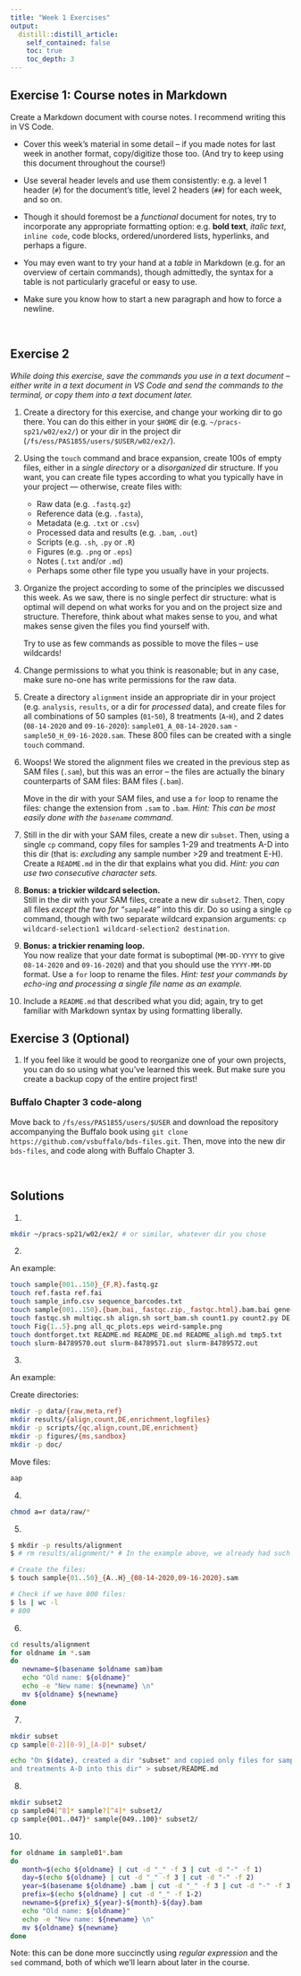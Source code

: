 ```yaml
---
title: "Week 1 Exercises"
output:
  distill::distill_article:
    self_contained: false
    toc: true
    toc_depth: 3
---
```



## Exercise 1: Course notes in Markdown


Create a Markdown document with course notes. I recommend writing this in VS Code.

- Cover this week's material in some detail -- if you made notes for last week
  in another format, copy/digitize those too.
  (And try to keep using this document throughout the course!)

- Use several header levels and use them consistently: e.g. a level 1 header (`#`)
  for the document's title, level 2 headers (`##`) for each week, and so on.

- Though it should foremost be a *functional* document for notes,
  try to incorporate any appropriate formatting option:
  e.g. **bold text**, *italic text*, `inline code`, code blocks,
  ordered/unordered lists, hyperlinks, and perhaps a figure.

- You may even want to try your hand at a *table* in Markdown
  (e.g. for an overview of certain commands), though admittedly,
  the syntax for a table is not particularly graceful or easy to use.
  
- Make sure you know how to start a new paragraph and how to force a newline.

<br>

## Exercise 2

*While doing this exercise, save the commands you use in a text document --
either write in a text document in VS Code and send the commands to the
terminal, or copy them into a text document later.*

1. Create a directory for this exercise, and change your working dir to
   go there.
   You can do this either in your `$HOME` dir (e.g. `~/pracs-sp21/w02/ex2/`)
   or your dir in the project dir (`/fs/ess/PAS1855/users/$USER/w02/ex2/`).


2. Using the `touch` command and brace expansion, create 100s of empty files,
   either in a *single directory* or a *disorganized* dir structure.
   If you want, you can create file types according to what you typically have
   in your project &mdash; otherwise, create files with:
     - Raw data (e.g. `.fastq.gz`)
     - Reference data (e.g. `.fasta`),
     - Metadata (e.g. `.txt` or `.csv`)
     - Processed data and results (e.g. `.bam`, `.out`)
     - Scripts (e.g. `.sh`, `.py` or `.R`)
     - Figures (e.g. `.png` or `.eps`)
     - Notes (`.txt` and/or `.md`)
     - Perhaps some other file type you usually have in your projects.

3. Organize the project according to some of the principles we discussed this
   week. As we saw, there is no single perfect dir structure: what is optimal
   will depend on what works for you and on the project size and structure.
   Therefore, think about what makes sense to you, and what makes sense
   given the files you find yourself with.
   
   Try to use as few commands as possible to move the files -- use wildcards!

4. Change permissions to what you think is reasonable; but in any case,
   make sure no-one has write permissions for the raw data.

5. Create a directory `alignment` inside an appropriate dir in your project
   (e.g. `analysis`, `results`, or a dir for *processed* data),
   and create files for all combinations of 50 samples (`01`-`50`),
   8 treatments (`A`-`H`), and 2 dates (`08-14-2020` and `09-16-2020`):
   `sample01_A_08-14-2020.sam` - `sample50_H_09-16-2020.sam`.
   These 800 files can be created with a single `touch` command.

6. Woops! We stored the alignment files we created in the previous step
   as SAM files (`.sam`), but this was an error --
   the files are actually the binary counterparts of SAM files:
   BAM files (`.bam`).
   
   Move in the dir with your SAM files, and use a `for` loop to rename the files:
   change the extension from `.sam` to `.bam`.
   *Hint: This can be most easily done with the `basename` command.*
   
7. Still in the dir with your SAM files, create a new dir `subset`.
   Then, using a single `cp` command,
   copy files for samples 1-29 and treatments A-D into this dir
   (that is: *excluding* any sample number >29 and treatment E-H).
   Create a `README.md` in the dir that explains what you did.
   *Hint: you can use two consecutive character sets.*
   
8. **Bonus: a trickier wildcard selection.**  
   Still in the dir with your SAM files, create a new dir `subset2`.
   Then, copy all files *except the two for "`sample48`"* into this dir.
   Do so using a single `cp` command, though with two separate wildcard
   expansion arguments:
   `cp wildcard-selection1 wildcard-selection2 destination`.
   
9. **Bonus: a trickier renaming loop.**  
   You now realize that your date format is suboptimal (`MM-DD-YYYY` to give
   `08-14-2020` and `09-16-2020`) and that you should use the `YYYY-MM-DD` format.
   Use a `for` loop to rename the files.
   *Hint: test your commands by echo-ing and processing a single file name as*
   *an example.*

10. Include a `README.md` that described what you did; again, try to get familiar
    with Markdown syntax by using formatting liberally.


## Exercise 3 (Optional)

1. If you feel like it would be good to reorganize one of your own
   projects, you can do so using what you've learned this week.
   But make sure you create a backup copy of the entire project first!


### Buffalo Chapter 3 code-along

Move back to `/fs/ess/PAS1855/users/$USER` and download the repository
accompanying the Buffalo book using
`git clone https://github.com/vsbuffalo/bds-files.git`.
Then, move into the new dir `bds-files`, and code along with Buffalo Chapter 3.

<br>

## Solutions

1.

```sh
mkdir ~/pracs-sp21/w02/ex2/ # or similar, whatever dir you chose
```

2.

An example:

```sh
touch sample{001..150}_{F,R}.fastq.gz
touch ref.fasta ref.fai
touch sample_info.csv sequence_barcodes.txt
touch sample{001..150}.{bam,bai,_fastqc.zip,_fastqc.html}.bam.bai gene-counts.tsv DE-results.txt enrichment.txt
touch fastqc.sh multiqc.sh align.sh sort_bam.sh count1.py count2.py DE.R GO.R KEGG.R
touch Fig{1..5}.png all_qc_plots.eps weird-sample.png
touch dontforget.txt README.md README_DE.md README_aligh.md tmp5.txt
touch slurm-84789570.out slurm-84789571.out slurm-84789572.out
```

3.

An example:

Create directories:
```sh
mkdir -p data/{raw,meta,ref}
mkdir results/{align,count,DE,enrichment,logfiles}
mkdir -p scripts/{qc,align,count,DE,enrichment}
mkdir -p figures/{ms,sandbox}
mkdir -p doc/
```

Move files:
```sh
aap
```

4.

```sh
chmod a=r data/raw/*
```

5.

```sh
$ mkdir -p results/alignment
$ # rm results/alignment/* # In the example above, we already had such a dir with files

# Create the files:
$ touch sample{01..50}_{A..H}_{08-14-2020,09-16-2020}.sam

# Check if we have 800 files:
$ ls | wc -l
# 800
```

6.

```sh
cd results/alignment
for oldname in *.sam
do
   newname=$(basename $oldname sam)bam
   echo "Old name: ${oldname}"
   echo -e "New name: ${newname} \n"
   mv ${oldname} ${newname}
done
```

7.

```sh
mkdir subset
cp sample[0-2][0-9]_[A-D]* subset/

echo "On $(date), created a dir "subset" and copied only files for samples 1-29 \
and treatments A-D into this dir" > subset/README.md
```

8.

```sh
mkdir subset2
cp sample04[^8]* sample?[^4]* subset2/
cp sample{001..047}* sample{049..100}* subset2/
```

10.

```sh
for oldname in sample01*.bam
do
   month=$(echo ${oldname} | cut -d "_" -f 3 | cut -d "-" -f 1)
   day=$(echo ${oldname} | cut -d "_" -f 3 | cut -d "-" -f 2)
   year=$(basename ${oldname} .bam | cut -d "_" -f 3 | cut -d "-" -f 3)
   prefix=$(echo ${oldname} | cut -d "_" -f 1-2)
   newname=${prefix}_${year}-${month}-${day}.bam
   echo "Old name: ${oldname}"
   echo -e "New name: ${newname} \n"
   mv ${oldname} ${newname}
done
```

Note: this can be done more succinctly using *regular expression* and the `sed`
command, both of which we'll learn about later in the course.

